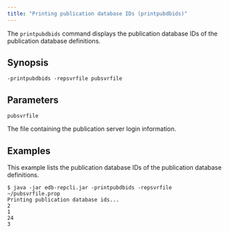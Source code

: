 ```yaml
---
title: "Printing publication database IDs (printpubdbids)"
---
```


<div id="printing_pub_db_id" class="registered_link"></div>

The `printpubdbids` command displays the publication database IDs of the publication database definitions.

## Synopsis

`-printpubdbids -repsvrfile pubsvrfile`

## Parameters

`pubsvrfile`

The file containing the publication server login information.

## Examples

This example lists the publication database IDs of the publication database definitions.

```text
$ java -jar edb-repcli.jar -printpubdbids -repsvrfile ~/pubsvrfile.prop
Printing publication database ids...
2
1
24
3
```
